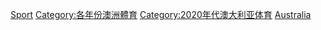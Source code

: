 {{Year by category
|m=2
|c=0
|d=2
|y=1
|cat=澳洲體育
|subcat=2021年各國體育
|sortkey=Australia
}}
[[Category:2021年澳大利亚|Sport]]
[[Category:各年份澳洲體育|Category:各年份澳洲體育]]
[[Category:2020年代澳大利亚体育|Category:2020年代澳大利亚体育]]
[[Category:2021年大洋洲體育|Australia]]